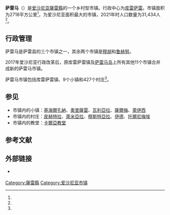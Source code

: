{{Infobox settlement
| name                    = 萨雷马
| native_name             = Saaremaa vald
| native_name_lang        = et
| settlement_type         = [[愛沙尼亞行政區劃|市镇]]
| image_skyline           = Kuressaare linn ja sadam 2015.jpg
| image_caption           = 库雷萨雷镇及港口
| image_flag              = Saaremaa-valla-lipp.svg
| flag_size               = 125px
| image_shield            = Saaremaa-valla-vapp.svg
| shield_size             = 75px
| image_map               = Eesti Saaremaa vald 2017.svg
| map_caption             = 萨雷马市镇在爱沙尼亚的位置
| pushpin_map             = 
| pushpin_label_position  = 
| pushpin_map_alt         = 
| pushpin_map_caption     = 
| coordinates             = 
| coor_pinpoint           = 
| coordinates_footnotes   = 
| subdivision_type        = [[世界政區索引|国家]]
| subdivision_name        = [[愛沙尼亞|愛沙尼亞]]
| subdivision_type1       = [[愛沙尼亞行政區劃|县]]
| subdivision_name1       = [[薩雷縣|薩雷縣]]
| seat_type               = 行政中心
| seat                    = [[库雷萨雷|库雷萨雷]]
| established_title       = 合并成立
| established_date        = 2017年10月
| government_footnotes    = 
| leader_party            = 
| leader_title            = 
| leader_name             = 
| unit_pref               = Metric
| area_footnotes          = <ref name="haldus"/>
| area_note               = 
| area_water_percent      = 
| area_rank               = 
| area_total_km2          = 2717.83
| elevation_footnotes     = 
| elevation_m             = 
| population_as_of        = 2021
| population_footnotes    = <ref name="demog"/>
| population_total        = 31,434
| population_density_km2  = auto
| population_note         = 
| timezone1               = 
| utc_offset1             = 
| timezone1_DST           = 
| utc_offset1_DST         = 
| postal_code_type        = 邮政编码
| postal_code             = 
| area_code_type          = 
| area_code               = 
| iso_code                = 
| website                 = {{URL|https://www.saaremaavald.ee/}}
| footnotes               = 
}}
'''萨雷马'''（{{lang-et|Saaremaa vald}}）是[[爱沙尼亚|爱沙尼亚]][[薩雷縣|薩雷縣]]的一个乡村型市镇。行政中心为[[库雷萨雷|库雷萨雷]]。市镇面积为2718平方公里<ref name="haldus"/>，为爱沙尼亚面积最大的市镇，2021年时人口数量为31,434人<ref name="demog"/>。

== 行政管理 ==
萨雷马是萨雷县的三个市镇之一，其余两个市镇是[[穆胡|穆胡]]和[[鲁赫努|鲁赫努]]。

2017年爱沙尼亚行政改革后，原库雷萨雷镇及[[萨雷马岛|萨雷马岛]]上所有其他11个市镇合并成新的萨雷马市镇。

萨雷马市镇包括库雷萨雷镇、9个小镇和427个村庄<ref name="Asustus"/>。

== 参见 ==
* 市镇内的小镇：[[基海爾孔納|基海爾孔納]]、[[奧里薩雷|奧里薩雷]]、[[瓦利亞拉|瓦利亞拉]]、[[薩爾梅_(愛沙尼亞)|薩爾梅]]、[[萊伊西|萊伊西]]
* 市镇内的村庄：[[皮赫特拉|皮赫特拉]]、[[萊米亞拉|萊米亞拉]]、[[穆斯特亞拉|穆斯特亞拉]]、[[伊德_(愛沙尼亞)|伊德]]、[[托爾尼梅埃|托爾尼梅埃]]
* 市镇内的教堂：[[卡爾亞教堂|卡爾亞教堂]]

== 参考文献 ==
{{Reflist|30em|refs=
<ref name="demog">{{cite web | url = https://www.elvl.ee/elanike-arv | title = Elanike demograafiline jaotus KOV-de kaupa | language = et | publisher = Eesti Linnade ja Valdade Liit | date = 2021-01-06 | accessdate = 2021-04-01}}</ref>

<ref name="haldus">{{cite web | url = https://haldusreform.fin.ee/static/sites/3/2018/02/ulevaade_omavalitsused_2018.xlsx | title = Ühinenud ja kõikide omavalitsuste ülevaade (sh KOV kontaktandmed ja omavalitsusjuhid) | format = xlsx | language = et | publisher = haldusreform.fin.ee | date = 2018-03 | accessdate = 2021-04-01}}</ref>

<ref name="Asustus">{{cite web | url = https://www.riigiteataja.ee/aktilisa/1020/2201/8005/Asustusuksuste_nimistu_lisa_30012018.pdf | title = Asustusüksuste nimistu | format = pdf | language = et | publisher = riigiteataja.ee | date = 2018-01-30 | accessdate = 2021-04-01}}</ref>
}}

== 外部链接 ==
{{commonscat|Saaremaa Parish|position=left}}
* {{Official site|https://www.saaremaavald.ee/}} {{et icon}} {{en}}

{{DEFAULTSORT:Saaremaa vald}}
[[Category:薩雷縣|Category:薩雷縣]]
[[Category:爱沙尼亚市镇|Category:爱沙尼亚市镇]]